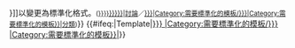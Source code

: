 {{ombox
| type  = move
| text  = 本模板需要改用[[Template:{{{template|{{{1}}}}}}]]以變更為標準化格式。<small>([[{{{discuss|{{{2|template talk:{{{template|{{{1}}}}}}}}}}}}|討論]]／[[:{{#ifexist:Category:需要標準化的模板/{{{template|{{{1}}}}}}|Category:需要標準化的模板/{{{template|{{{1}}}}}}|Category:需要標準化的模板}}|分類]])</small>}}<noinclude>
{{documentation}}
</noinclude><includeonly>{{#ifeq:{{NAMESPACE}}|Template|[[{{#ifexist:Category:需要標準化的模板/{{{template|{{{1}}}}}}
|Category:需要標準化的模板/{{{template|{{{1}}}}}}
|Category:需要標準化的模板}}|{{PAGENAME}}]]}}</includeonly>